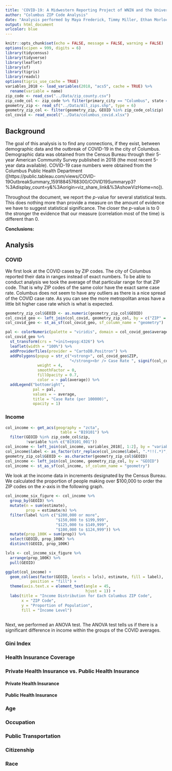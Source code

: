 ```yaml
---
title: 'COVID-19: A Midwestern Reporting Project of WNIN and the University of Evansville'
author: "Columbus ZIP Code Analysis"
date: "Analysis performed by Maya Frederick, Timmy Miller, Ethan Morlock, Pearl Muensterman, and Darrin Weber, Ph.D."
output: html_document
urlcolor: blue
---
```


```r
knitr::opts_chunk$set(echo = FALSE, message = FALSE, warning = FALSE)
options(scipen = 999, digits = 6)
library(tidycensus)
library(tidyverse)
library(leaflet)
library(sf)
library(tigris)
library(readxl)
options(tigris_use_cache = TRUE)
variables_2018 <- load_variables(2018, "acs5", cache = TRUE) %>%
  rename(variable = name)
zip_code <- read_csv("../Data/zip_county.csv")
zip_code_col <- zip_code %>% filter(primary_city == "Columbus", state == "OH")
geometry_zip <- read_sf("../Data/All_zips.shp", type = 6)
geometry_zip_col <- filter(geometry_zip, GEOID %in% zip_code_col$zip)
col_covid <- read_excel("../Data/columbus_covid.xlsx")
```

## Background

The goal of this analysis is to find any connections, if they exist, between demographic data and the outbreak of COVID-19 in the city of Columbus. Demographic data was obtained from the Census Bureau through their 5-year American Community Survey published in 2018 (the most recent 5-year data available). COVID-19 case numbers were obtained from the Columbus Public Health Department ([https://public.tableau.com/views/COVID-19OutbreakSummary_15918845768300/COVID19Summaryp3?%3Adisplay_count=y&%3Aorigin=viz_share_link&%3AshowVizHome=no]). 

Throughout the document, we report the $p$-value for several statistical tests. This does nothing more than provide a measure on the amount of evidence we have to suggest statistical significance. The closer the $p$-value is to 0 the stronger the evidence that our measure (correlation most of the time) is different than 0. 

**Conclusions:**

## Analysis

### COVID

We first look at the COVID cases by ZIP codes. The city of Columbus reported their data in ranges instead of exact numbers. To be able to conduct analysis we took the average of that particular range for that ZIP code. That is why ZIP codes of the same color have the exact same case rate. Columbus does not seem to have any outliers as there is a nice spread of the COVID case rate. As you can see the more metropolitan areas have a little bit higher case rate which is what is expected. 

```r
geometry_zip_col$GEOID <- as.numeric(geometry_zip_col$GEOID)
col_covid_geo <- left_join(col_covid, geometry_zip_col, by = c("ZIP" = "GEOID"))
col_covid_geo <- st_as_sf(col_covid_geo, sf_column_name = "geometry")
```

```r
pal <- colorNumeric(palette = "viridis", domain = col_covid_geo$average)
col_covid_geo %>% 
  st_transform(crs = "+init=epsg:4326") %>% 
  leaflet(width = "100%") %>% 
  addProviderTiles(provider = "CartoDB.Positron") %>% 
  addPolygons(popup = str_c("<strong>", col_covid_geo$ZIP,
                            "</strong><br /> Case Rate ", signif(col_covid_geo$average, digits = 4)),
              weight = 4,
              smoothFactor = 0,
              fillOpacity = 0.7,
              color = ~ pal(average)) %>% 
  addLegend("bottomright",
            pal = pal,
            values = ~ average,
            title = "Case Rate (per 100000)",
            opacity = 1)
```

### Income
```r
col_income <- get_acs(geography = "zcta",
                        table = "B19101") %>% 
  filter(GEOID %in% zip_code_col$zip,
         !variable %in% c("B19101_001"))
col_income <- left_join(col_income, variables_2018[, 1:2], by = "variable")
col_income$label <- as_factor(str_replace(col_income$label, ".*!!(.*)", "\\1"))
geometry_zip_col$GEOID <- as.character(geometry_zip_col$GEOID)
col_income <- left_join(col_income, geometry_zip_col, by = "GEOID")
col_income <- st_as_sf(col_income, sf_column_name = "geometry")
```

We look at the income data in increments designated by the Census Bureau. We calculated the proportion of people making over \$100,000 to order the ZIP codes on the $x$-axis in the following graph. 

```r
col_income_six_figure <- col_income %>% 
  group_by(GEOID) %>% 
  mutate(n = sum(estimate),
         prop = estimate/n) %>% 
  filter(label %in% c("$200,000 or more",
                      "$150,000 to $199,999",
                      "$125,000 to $149,999",
                      "$100,000 to $124,999")) %>% 
  mutate(prop_100K = sum(prop)) %>% 
  select(GEOID, prop_100K) %>% 
  distinct(GEOID, prop_100K)

lvls <- col_income_six_figure %>% 
  arrange(prop_100K) %>% 
  pull(GEOID)

ggplot(col_income) +
  geom_col(aes(factor(GEOID, levels = lvls), estimate, fill = label),
           position = "fill") +
  theme(axis.text.x = element_text(angle = 45,
                                   hjust = 1)) +
  labs(title = "Income Distribution for Each Columbus ZIP Code",
       x = "ZIP Code",
       y = "Proportion of Population", 
       fill = "Income Level")
  
```

Next, we performed an ANOVA test. The ANOVA test tells us if there is a significant difference in income within the groups of the COVID averages. 

### Gini Index

### Health Insurance Coverage

### Private Health Insurance vs. Public Health Insurance

#### Private Health Insurance

#### Public Health Insurance

### Age

### Occupation

### Public Transportation

### Citizenship

### Race